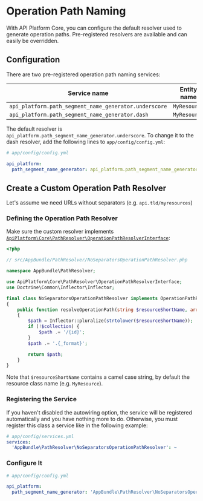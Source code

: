 # Operation Path Naming

With API Platform Core, you can configure the default resolver used to generate operation paths.
Pre-registered resolvers are available and can easily be overridden.

## Configuration

There are two pre-registered operation path naming services:

| Service name                                          | Entity name  | Path result     |
| ----------------------------------------------------- | ------------ | --------------- |
| `api_platform.path_segment_name_generator.underscore` | `MyResource` | `/my_resources` |
| `api_platform.path_segment_name_generator.dash`       | `MyResource` | `/my-resources` |

The default resolver is `api_platform.path_segment_name_generator.underscore`.
To change it to the dash resolver, add the following lines to `app/config/config.yml`:

```yaml
# app/config/config.yml

api_platform:
  path_segment_name_generator: api_platform.path_segment_name_generator.dash
```

## Create a Custom Operation Path Resolver

Let's assume we need URLs without separators (e.g. `api.tld/myresources`)

### Defining the Operation Path Resolver

Make sure the custom resolver implements [`ApiPlatform\Core\PathResolver\OperationPathResolverInterface`](https://github.com/api-platform/core/blob/master/src/PathResolver/OperationPathResolverInterface.php):

```php
<?php

// src/AppBundle/PathResolver/NoSeparatorsOperationPathResolver.php

namespace AppBundle\PathResolver;

use ApiPlatform\Core\PathResolver\OperationPathResolverInterface;
use Doctrine\Common\Inflector\Inflector;

final class NoSeparatorsOperationPathResolver implements OperationPathResolverInterface
{
    public function resolveOperationPath(string $resourceShortName, array $operation, bool $collection) : string
    {
        $path = Inflector::pluralize(strtolower($resourceShortName));
        if (!$collection) {
            $path .= '/{id}';
        }
        $path .= '.{_format}';

        return $path;
    }
}
```

Note that `$resourceShortName` contains a camel case string, by default the resource class name (e.g. `MyResource`).

### Registering the Service

If you haven't disabled the autowiring option, the service will be registered automatically and you have nothing more to
do.
Otherwise, you must register this class a service like in the following example:

```yaml
# app/config/services.yml
services:
  'AppBundle\PathResolver\NoSeparatorsOperationPathResolver': ~
```

### Configure It

```yaml
# app/config/config.yml

api_platform:
  path_segment_name_generator: 'AppBundle\PathResolver\NoSeparatorsOperationPathResolver'
```
